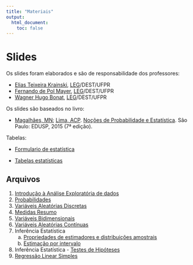 ```yaml
---
title: "Materiais"
output:
  html_document:
    toc: false
---
```


# Slides

Os slides foram elaborados e são de responsabilidade dos professores:

- [Elias Teixeira Krainski][], [LEG][]/DEST/UFPR
- [Fernando de Pol Mayer][], [LEG][]/DEST/UFPR
- [Wagner Hugo Bonat][], [LEG][]/DEST/UFPR

Os slides são baseados no livro:

- [Magalhães, MN](http://www.ime.usp.br/~marcos);
      [Lima, ACP](http://www.ime.usp.br/~acarlos).
      [Noções de Probabilidade e
      Estatística](http://www.ime.usp.br/~noproest). São Paulo: EDUSP,
      2015 (7ª edição).

Tabelas:

- [Formulario de estatística](http://cursos.leg.ufpr.br/estbas/formularioEST.pdf) 

- [Tabelas estatísticas](http://cursos.leg.ufpr.br/estbas/tabelasEST.pdf) 

## Arquivos

1. [Introdução à Análise Exploratória de dados](http://cursos.leg.ufpr.br/estbas-slides/slides/01_Analise_Exploratoria.pdf)
2. [Probabilidades](http://cursos.leg.ufpr.br/estbas-slides/slides//02_Probabilidades.pdf)
3. [Variáveis Aleatórias Discretas](http://cursos.leg.ufpr.br/estbas-slides/slides//03_Variaveis_Discretas.pdf)
4. [Medidas Resumo](http://cursos.leg.ufpr.br/estbas-slides/slides//04_Medidas_Resumo.pdf)
5. [Variáveis Bidimensionais](http://cursos.leg.ufpr.br/estbas-slides/slides//05_Variaveis_Bidimensionais.pdf)
6. [Variáveis Aleatórias Contínuas](http://cursos.leg.ufpr.br/estbas-slides/slides//06_Variaveis_Continuas.pdf)
7. Inferência Estatística
    a. [Propriedades de estimadores e distribuições
    amostrais](http://cursos.leg.ufpr.br/estbas-slides/slides//07a_Estimacao.pdf)
    b. [Estimação por intervalo](http://cursos.leg.ufpr.br/estbas-slides/slides//07b_Estimacao.pdf)
8. Inferência Estatística - [Testes de
   Hipóteses](http://cursos.leg.ufpr.br/estbas-slides/slides//08_Teste_Hipotese.pdf)
9. [Regressão Linear Simples](http://cursos.leg.ufpr.br/estbas-slides/slides//09_Regressao.pdf)


[Elias Teixeira Krainski]: http://www.leg.ufpr.br/~elias/
[Fernando de Pol Mayer]: http://leg.ufpr.br/~fernandomayer
[Wagner Hugo Bonat]: http://leg.ufpr.br/~wagner
[LEG]: http://www.leg.ufpr.br
